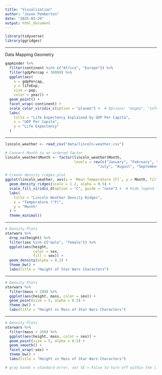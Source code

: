 ```yaml
---
title: "Visualization"
author: "Jason Pemberton"
date: "2025-03-29"
output: html_document
---
```


```r
library(tidyverse)
library(ggridges)
```

---

Data
Mapping
Geometry

```r
gapminder %>% 
  filter(continent %in% c("Africa", "Europe")) %>% 
  filter(gdpPercap < 30000) %>% 
  ggplot(aes(
    x = gdpPercap,
    y = lifeExp,
    size = pop,
    color = year)) +
  geom_point() + 
  facet_wrap(~continent) +
  scale_color_viridis_c(option = "plasma") +  # Options: "magma", "inferno", "plasma", "cividis"
  labs(
    title = "Life Expectency Explained by GDP Per Capita",
    x = "GDP Per Capita",
    y = "Life Expectency"
  )
```

---

```r

lincoln_weather <- read_csv("data/lincoln-weather.csv")

# Convert Month to an ordered factor
lincoln_weather$Month <- factor(lincoln_weather$Month, 
                                levels = rev(c("January", "February", "March", "April", "May", "June", 
                                           "July", "August", "September", "October", "November", "December")))

# Create density ridges plot
ggplot(lincoln_weather, aes(x = `Mean Temperature [F]`, y = Month, fill = Month)) +
  geom_density_ridges(scale = 1.2, alpha = 0.5) +
  scale_fill_viridis_d(option = "C", guide = "none") +  # Hide legend for cleaner plot
  labs(
    title = "Lincoln Weather Density Ridges",
    x = "Temperature (°F)",
    y = "Month"
  ) +
  theme_minimal()

```

---

```r

# Density Plots
starwars %>% 
  drop_na(height) %>% 
  filter(sex %in% c("male", "female")) %>% 
  ggplot(aes(height,
             color = sex,
             fill = sex)) +
  geom_density(alpha = 0.2) +
  theme_bw() +
  labs(title = "Height of Star Wars Characters")

```

---

```r

# Density Plots
starwars %>%
  filter(mass < 200) %>% 
  ggplot(aes(height, mass, color = sex)) +
  geom_point(size = 5, alpha = 0.5) +
  theme_bw() +
  labs(title = "Height vs Mass of Star Wars Characters")

```

---

```r

# Density Plots
starwars %>% 
  filter(mass < 200) %>% 
  ggplot(aes(height, mass, color = sex)) +
  geom_point(size = 5, alpha = 0.5) +
  geom_smooth() +
  facet_wrap(~sex) +
  theme_bw() +
  labs(title = "Height vs Mass of Star Wars Characters")

# gray bands = standard error, set SE = False to turn off within the () of geom_smooth
```